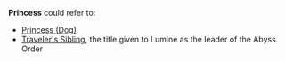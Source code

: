 {{Disambiguation}}
'''Princess''' could refer to:
*[[Princess|Princess (Dog)]]
*[[Traveler's Sibling]], the title given to Lumine as the leader of the Abyss Order
